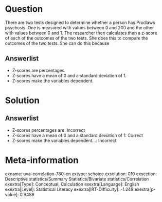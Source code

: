 Question
========

There are two tests designed to determine whether a person has Prodlaws psychosis. One is measured with values between 0 and 200 and the other with values between 0 and 1. The researcher then calculates then a z-score of each of the outcomes of the two tests. She does this to compare the outcomes of the two tests. She can do this because

Answerlist
----------

* Z-scores are percentages.
* Z-scores have a mean of 0 and a standard deviation of 1.
* Z-scores make the variables dependent.

Solution
========

Answerlist
----------

* Z-scores percentages are: Incorrect
* Z-scores have a mean of 0 and a standard deviation of 1: Correct
* Z-scores make the variables dependent...: Incorrect

Meta-information
================
exname: uva-correlation-780-en
extype: schoice
exsolution: 010
exsection: Descriptive statistics/Summary Statistics/Bivariate statistics/Correlation
exextra[Type]: Conceptual, Calculation
exextra[Language]: English
exextra[Level]: Statistical Literacy
exextra[IRT-Difficulty]: -1.248
exextra[p-value]: 0.9489
